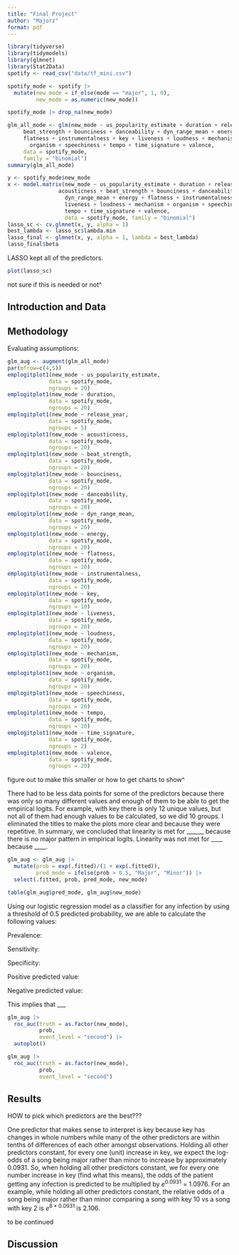```yaml
---
title: "Final Project"
author: "Majorz"
format: pdf
---
```


```r
library(tidyverse)
library(tidymodels)
library(glmnet)
library(Stat2Data)
spotify <- read_csv("data/tf_mini.csv")
```

```r
spotify_mode <- spotify |>
  mutate(new_mode = if_else(mode == "major", 1, 0), 
         new_mode = as.numeric(new_mode))

spotify_mode |> drop_na(new_mode)

glm_all_mode <- glm(new_mode ~ us_popularity_estimate + duration + release_year + acousticness + 
     beat_strength + bounciness + danceability + dyn_range_mean + energy + 
     flatness + instrumentalness + key + liveness + loudness + mechanism + 
       organism + speechiness + tempo + time_signature + valence,
     data = spotify_mode,
     family = "binomial")
summary(glm_all_mode)
```

```r
y <- spotify_mode$new_mode
x <- model.matrix(new_mode ~ us_popularity_estimate + duration + release_year + 
                acousticness + beat_strength + bounciness + danceability + 
                  dyn_range_mean + energy + flatness + instrumentalness + key + 
                  liveness + loudness + mechanism + organism + speechiness + 
                  tempo + time_signature + valence,
                  data = spotify_mode, family = "binomial")
lasso_sc <- cv.glmnet(x, y, alpha = 1)
best_lambda <- lasso_sc$lambda.min
lasso_final <- glmnet(x, y, alpha = 1, lambda = best_lambda)
lasso_final$beta
```

LASSO kept all of the predictors.

```r
plot(lasso_sc)
```
not sure if this is needed or not^

## Introduction and Data

## Methodology

Evaluating assumptions:
```r
glm_aug <- augment(glm_all_mode) 
par(mfrow=c(4,5))
emplogitplot1(new_mode ~ us_popularity_estimate,
             data = spotify_mode,
             ngroups = 20)
emplogitplot1(new_mode ~ duration,
             data = spotify_mode,
             ngroups = 20)
emplogitplot1(new_mode ~ release_year,
             data = spotify_mode,
             ngroups = 5)
emplogitplot1(new_mode ~ acousticness,
             data = spotify_mode,
             ngroups = 20)
emplogitplot1(new_mode ~ beat_strength,
             data = spotify_mode,
             ngroups = 20)
emplogitplot1(new_mode ~ bounciness,
             data = spotify_mode,
             ngroups = 20)
emplogitplot1(new_mode ~ danceability,
             data = spotify_mode,
             ngroups = 20)
emplogitplot1(new_mode ~ dyn_range_mean,
             data = spotify_mode,
             ngroups = 20)
emplogitplot1(new_mode ~ energy,
             data = spotify_mode,
             ngroups = 20)
emplogitplot1(new_mode ~ flatness,
             data = spotify_mode,
             ngroups = 20)
emplogitplot1(new_mode ~ instrumentalness,
             data = spotify_mode,
             ngroups = 20)
emplogitplot1(new_mode ~ key,
             data = spotify_mode,
             ngroups = 10)
emplogitplot1(new_mode ~ liveness,
             data = spotify_mode,
             ngroups = 20)
emplogitplot1(new_mode ~ loudness,
             data = spotify_mode,
             ngroups = 20)
emplogitplot1(new_mode ~ mechanism,
             data = spotify_mode,
             ngroups = 20)
emplogitplot1(new_mode ~ organism,
             data = spotify_mode,
             ngroups = 20)
emplogitplot1(new_mode ~ speechiness,
             data = spotify_mode,
             ngroups = 20)
emplogitplot1(new_mode ~ tempo,
             data = spotify_mode,
             ngroups = 20)
emplogitplot1(new_mode ~ time_signature,
             data = spotify_mode,
             ngroups = 2)
emplogitplot1(new_mode ~ valence,
             data = spotify_mode,
             ngroups = 20)
```

figure out to make this smaller or how to get charts to show^

There had to be less data points for some of the predictors because there was only so many different values and enough of them to be able to get the empirical logits. For example, with key there is only 12 unique values, but not all of them had enough values to be calculated, so we did 10 groups. I eliminated the titles to make the plots more clear and because they were repetitive. In summary, we concluded that linearity is met for ______ because there is no major pattern in empirical logits. Linearity was not met for ____ because ____.

```r
glm_aug <- glm_aug |>
  mutate(prob = exp(.fitted)/(1 + exp(.fitted)),
         pred_mode = ifelse(prob > 0.5, "Major", "Minor")) |>
  select(.fitted, prob, pred_mode, new_mode)

table(glm_aug$pred_mode, glm_aug$new_mode)
```

Using our logistic regression model as a classifier for any infection by using a threshold of 0.5 predicted probability, we are able to calculate the following values:

Prevalence:

Sensitivity:

Specificity:

Positive predicted value:

Negative predicted value:

This implies that ___

```r
glm_aug |>
  roc_auc(truth = as.factor(new_mode),
          prob,
          event_level = "second") |>
  autoplot()

glm_aug |>
  roc_auc(truth = as.factor(new_mode),
          prob,
          event_level = "second")
```

## Results

HOW to pick which predictors are the best???

One predictor that makes sense to interpret is key because key has changes in whole numbers while many of the other predictors are within tenths of differences of each other amongst observations. Holding all other predictors constant, for every one (unit) increase in key, we expect the log-odds of a song being major rather than minor to increase by approximately 0.0931. So, when holding all other predictors constant, we for every one number increase in key (find what this means), the odds of the patient getting any infection is predicted to be multiplied by $e^{0.0931}$ = 1.0976. For an example, while holding all other predictors constant, the relative odds of a song being major rather than minor comparing a song with key 10 vs a song with key 2 is $e^{8*0.0931}$ is 2.106.

to be continued


## Discussion


